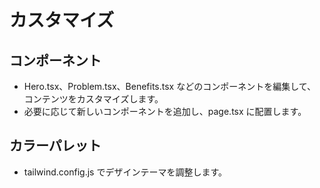 # カスタマイズ

## コンポーネント
- Hero.tsx、Problem.tsx、Benefits.tsx などのコンポーネントを編集して、コンテンツをカスタマイズします。
- 必要に応じて新しいコンポーネントを追加し、page.tsx に配置します。

## カラーパレット
- tailwind.config.js でデザインテーマを調整します。
